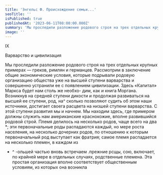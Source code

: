 ```yaml
---
title: 'Энгельс Ф. Происхождение семьи...'
seoTitle: ''
isPublished: true
publishedAt: '2023-06-11T08:00:00.000Z'
summary: 'Мы проследили разложение родового строя на трех отдельных крупных примерах — греков, римлян и германцев. '
image: ''
---
```


IX

Варварство и цивилизация

Мы проследили разложение родового строя на
трех отдельных крупных примерах — греков, римлян
и германцев. Рассмотрим в заключение общие экономические условия, которые подрывали родовую организацию общества уже на высшей ступени варварства
и совершенно устранили ее с появлением цивилизации.
Здесь «Капитал» Маркса будет нам столь же необхо- дим, как и книга Моргана.
Возникнув на средней ступени дикости и продолжая развиваться на высшей ее ступени, род, на^
сколько позволяют судить об этом наши источники, достигает своега расцвета на низшей ступени варварства.
С этой ступени развития мы и начнем.
Мы находим здесь, где примером должны служить нам американские краснокожие, вполне развившийся родовой строй. Племя делилось на несколько
родов, чаще всего на два \*; эти первоначальные роды
распадаются каждый, но мере роста населения, на
несколько дочерних родов, по отношению к которым
первоначальный род выступает как фратрия; самое
племя распадается на несколько племен, в каждом из

- ^ -ольшей частью вновь встречаем .прежние
  рсщы, сою, включает, по крайней мере в отдельных
  случаях, родственные племена. Эта простая организация вполне соответствует общественным условиям, из
  которых она возникла

